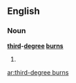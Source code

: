 ==English==

===Noun===
'''[[third]]-[[degree]] [[burn]]s'''

# {{plural of|[[third-degree burn]]}}

[[ar:third-degree burns]]